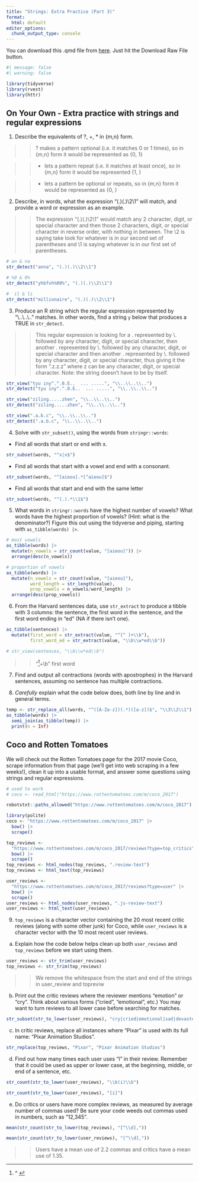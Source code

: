 ```yaml
---
title: "Strings: Extra Practice (Part 3)"
format:
  html: default
editor_options: 
  chunk_output_type: console
---
```

  
You can download this .qmd file from [here](https://github.com/proback/264_fall_2024/blob/main/12_strings_part3.qmd).  Just hit the Download Raw File button.

```r
#| message: false
#| warning: false

library(tidyverse)
library(rvest)
library(httr)
```


## On Your Own - Extra practice with strings and regular expressions

1. Describe the equivalents of ?, +, * in {m,n} form.

>> ? makes a pattern optional (i.e. it matches 0 or 1 times), so in {m,n} form it would be represented as {0, 1}

>> + lets a pattern repeat (i.e. it matches at least once), so in {m,n} form it would be represented {1, }

>> * lets a pattern be optional or repeats, so in {m,n} form it would be represented as {0, }

2. Describe, in words, what the expression "(.)(.)\\2\\1" will match, and provide a word or expression as an example.

>> The expression "(.)(.)\\2\\1" would match any 2 character, digit, or special character and then those 2 characters, digit, or special character in reverse order, with nothing in between. The \\2 is saying take look for whatever is in our second set of parentheses and \\1 is saying whatever is in our first set of parentheses. 

```r
# an & na
str_detect("anna", "(.)(.)\\2\\1")

# %0 & 0%
str_detect("yhbfvh%00%", "(.)(.)\\2\\1")

#  il & li
str_detect("millionaire", "(.)(.)\\2\\1")
```


3. Produce an R string which the regular expression represented by "\\..\\..\\.." matches.  In other words, find a string `y` below that produces a TRUE in `str_detect`.

>> This regular expression is looking for a . represented by \\. followed by any character, digit, or special character, then another . represented by \\. followed by any character, digit, or special character and then another . represented by \\. followed by any character, digit, or special character, thus giving it the form ".z.z.z" where z can be any character, digit, or special character. Note: the string doesn't have to be by itself.


```r
str_view("tyu iny^.^.0.E..  ... .....", "\\..\\..\\..")
str_detect("tyu iny^.^.0.E..  ... .....", "\\..\\..\\..")

str_view("ziling.....zhen", "\\..\\..\\..")
str_detect("ziling.....zhen", "\\..\\..\\..")

str_view(".a.b.c", "\\..\\..\\..")
str_detect(".a.b.c", "\\..\\..\\..")
```

4. Solve with `str_subset()`, using the words from `stringr::words`:

- Find all words that start or end with x.
```r
str_subset(words, "^x|x$")
```

- Find all words that start with a vowel and end with a consonant.
```r
str_subset(words, "^[aieou].*[^aieou]$")
```

- Find all words that start and end with the same letter
```r
str_subset(words, "^(.).*\\1$")
```

5. What words in `stringr::words` have the highest number of vowels? What words have the highest proportion of vowels? (Hint: what is the denominator?)  Figure this out using the tidyverse and piping, starting with `as_tibble(words) |>`.

```r
# most vowels
as_tibble(words) |>
  mutate(n_vowels = str_count(value, "[aieou]")) |>
  arrange(desc(n_vowels))

# proportion of vowels
as_tibble(words) |>
  mutate(n_vowels = str_count(value, "[aieou]"),
         word_length = str_length(value),
         prop_vowels = n_vowels/word_length) |>
  arrange(desc(prop_vowels))
```


6. From the Harvard sentences data, use `str_extract` to produce a tibble with 3 columns:  the sentence, the first word in the sentence, and the first word ending in "ed" (NA if there isn't one).

```r
as_tibble(sentences) |>
  mutate(first_word = str_extract(value, "^[^ ]+\\b"),
         first_word_ed = str_extract(value, "\\b\\w*ed\\b"))

# str_view(sentences, "\\b\\w*ed\\b")
```

>> "^[^ ]+\\b" first word

7. Find and output all contractions (words with apostrophes) in the Harvard sentences, assuming no sentence has multiple contractions.


8. *Carefully* explain what the code below does, both line by line and in general terms.

```r
temp <- str_replace_all(words, "^([A-Za-z])(.*)([a-z])$", "\\3\\2\\1")
as_tibble(words) |>
  semi_join(as_tibble(temp)) |>
  print(n = Inf)
```


## Coco and Rotten Tomatoes

We will check out the Rotten Tomatoes page for the 2017 movie Coco, scrape information from that page (we'll get into web scraping in a few weeks!), clean it up into a usable format, and answer some questions using strings and regular expressions.

```r
# used to work
# coco <- read_html("https://www.rottentomatoes.com/m/coco_2017")

robotstxt::paths_allowed("https://www.rottentomatoes.com/m/coco_2017")

library(polite)
coco <- "https://www.rottentomatoes.com/m/coco_2017" |>
  bow() |> 
  scrape()

top_reviews <- 
  "https://www.rottentomatoes.com/m/coco_2017/reviews?type=top_critics" |> 
  bow() |> 
  scrape()
top_reviews <- html_nodes(top_reviews, ".review-text")
top_reviews <- html_text(top_reviews)

user_reviews <- 
  "https://www.rottentomatoes.com/m/coco_2017/reviews?type=user" |> 
  bow() |> 
  scrape()
user_reviews <- html_nodes(user_reviews, ".js-review-text")
user_reviews <- html_text(user_reviews)
```


9. `top_reviews` is a character vector containing the 20 most recent critic reviews (along with some other junk) for Coco, while `user_reviews` is a character vector with the 10 most recent user reviews.

a) Explain how the code below helps clean up both `user_reviews` and `top_reviews` before we start using them.

```r
user_reviews <- str_trim(user_reviews)
top_reviews <- str_trim(top_reviews)
```

>> We remove the whitespace from the start and end of the strings in user_review and topreviw

b) Print out the critic reviews where the reviewer mentions "emotion" or "cry".  Think about various forms ("cried", "emotional", etc.)  You may want to turn reviews to all lower case before searching for matches.

```r
str_subset(str_to_lower(user_reviews), "cry|cried|emotional|sad|devasted")
```


c) In critic reviews, replace all instances where "Pixar" is used with its full name: "Pixar Animation Studios".

```r
str_replace(top_reviews, "Pixar", "Pixar Animation Studios")
```

d) Find out how many times each user uses "I" in their review.  Remember that it could be used as upper or lower case, at the beginning, middle, or end of a sentence, etc.

```r
str_count(str_to_lower(user_reviews), "\\b(i)\\b")

str_count(str_to_lower(user_reviews), "[i]")
```

e) Do critics or users have more complex reviews, as measured by average number of commas used?  Be sure your code weeds out commas used in numbers, such as "12,345".

```r
mean(str_count(str_to_lower(top_reviews), "[^\\d],"))

mean(str_count(str_to_lower(user_reviews), "[^\\d],"))
```

>> Users have a mean use of 2.2 commas and critics have a mean use of 1.35.